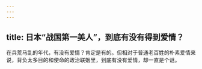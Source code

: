 ```yaml
---
---
---
```

title: 日本“战国第一美人”，到底有没有得到爱情？
---




在兵荒马乱的年代，有没有爱情？肯定是有的。但相对于普通老百姓的朴素爱情来说，背负太多目的和使命的政治联姻里，到底有没有爱情，却一直是个谜。